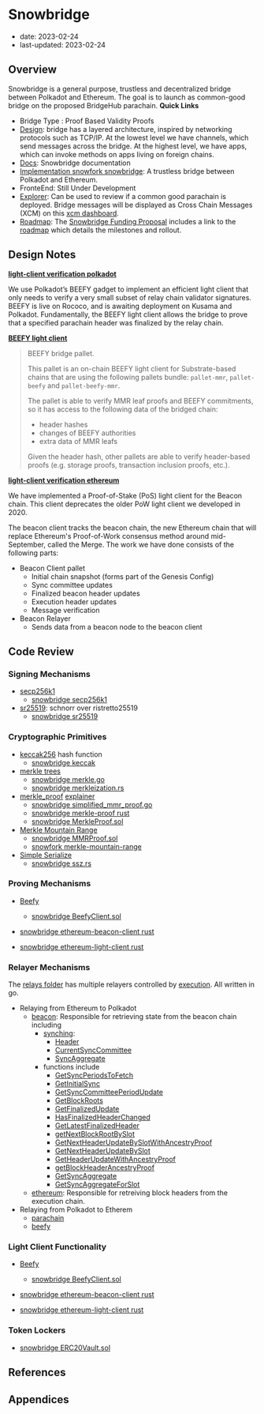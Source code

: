 # Snowbridge

- date: 2023-02-24
- last-updated: 2023-02-24

## Overview

Snowbridge is a general purpose, trustless and decentralized bridge between Polkadot and Ethereum. The goal is to launch as common-good bridge on the proposed BridgeHub parachain.
**Quick Links**

- Bridge Type : Proof Based Validity Proofs
- [Design](https://docs.snowbridge.network/architecture/overview): bridge has a layered architecture, inspired by networking protocols such as TCP/IP. At the lowest level we have channels, which send messages across the bridge. At the highest level, we have apps, which can invoke methods on apps living on foreign chains.
- [Docs](https://docs.snowbridge.network/): Snowbridge documentation
- [Implementation snowfork snowbridge](https://github.com/Snowfork/snowbridge): A trustless bridge between Polkadot and Ethereum.
- FronteEnd: Still Under Development
- [Explorer](https://polkadot.subscan.io/parachain): Can be used to review if a common good parachain is deployed. Bridge messages will be displayed as Cross Chain Messages (XCM) on this [xcm dashboard](https://polkadot.subscan.io/xcm_dashboard).
- [Roadmap](https://gateway.pinata.cloud/ipfs/QmfYGxQvyjVrgm9ajfzCysbuvLXdsRxP5R5HFjWcrj2yYY): The [Snowbridge Funding Proposal](https://polkadot.polkassembly.io/post/1341) includes a link to the [roadmap](https://gateway.pinata.cloud/ipfs/QmfYGxQvyjVrgm9ajfzCysbuvLXdsRxP5R5HFjWcrj2yYY) which details the milestones and rollout.

## Design Notes

**[light-client verification polkadot](https://docs.snowbridge.network/architecture/verification/polkadot)**

We use Polkadot’s BEEFY gadget to implement an efficient light client that only needs to verify a very small subset of relay chain validator signatures. BEEFY is live on Rococo, and is awaiting deployment on Kusama and Polkadot.
Fundamentally, the BEEFY light client allows the bridge to prove that a specified parachain header was finalized by the relay chain.

**[BEEFY light client](https://github.com/paritytech/parity-bridges-common/blob/master/modules/beefy/src/lib.rs)**

> BEEFY bridge pallet.
>
> This pallet is an on-chain BEEFY light client for Substrate-based chains that are using the following pallets bundle: `pallet-mmr`, `pallet-beefy` and `pallet-beefy-mmr`.
>
> The pallet is able to verify MMR leaf proofs and BEEFY commitments, so it has access to the following data of the bridged chain:
>
> - header hashes
> - changes of BEEFY authorities
> - extra data of MMR leafs
>
> Given the header hash, other pallets are able to verify header-based proofs (e.g. storage proofs, transaction inclusion proofs, etc.).

**[light-client verification ethereum](https://docs.snowbridge.network/architecture/verification/ethereum)**

We have implemented a Proof-of-Stake (PoS) light client for the Beacon chain. This client deprecates the older PoW light client we developed in 2020.

The beacon client tracks the beacon chain, the new Ethereum chain that will replace Ethereum's Proof-of-Work consensus method around mid-September, called the Merge. The work we have done consists of the following parts:

- Beacon Client pallet
  - Initial chain snapshot (forms part of the Genesis Config)
  - Sync committee updates
  - Finalized beacon header updates
  - Execution header updates
  - Message verification
- Beacon Relayer
  - Sends data from a beacon node to the beacon client

## Code Review

### Signing Mechanisms

- [secp256k1](https://www.secg.org/sec2-v2.pdf)
  - [snowbridge secp256k1](https://github.com/Snowfork/snowbridge/tree/main/relayer/crypto/secp256k1)
- [sr25519](https://wiki.polkadot.network/docs/learn-cryptography#what-is-sr25519-and-where-did-it-come-from): schnorr over ristretto25519
  - [snowbridge sr25519](https://github.com/Snowfork/snowbridge/tree/main/relayer/crypto/secp256k1)

### Cryptographic Primitives

- [keccak256](https://keccak.team/keccak.html) hash function
  - [snowbridge keccak](https://github.com/Snowfork/snowbridge/blob/main/relayer/crypto/keccak/keccak.go)
- [merkle trees](https://en.wikipedia.org/wiki/Merkle_tree)
  - [snowbridge merkle.go](https://github.com/Snowfork/snowbridge/blob/main/relayer/crypto/merkle/merkle.go)
  - [snowbridge merkleization.rs](https://github.com/Snowfork/snowbridge/blob/main/parachain/pallets/ethereum-beacon-client/src/merkleization.rs)
- [merkle_proof](https://github.com/ethereum/consensus-specs/blob/dev/ssz/merkle-proofs.md) [explainer](https://soliditydeveloper.com/merkle-tree)
  - [snowbridge simplified_mmr_proof.go](https://github.com/Snowfork/snowbridge/blob/main/relayer/crypto/merkle/simplified_mmr_proof.go)
  - [snowbridge merkle-proof rust](https://github.com/Snowfork/snowbridge/tree/main/parachain/pallets/basic-channel/merkle-proof)
  - [snowbridge MerkleProof.sol](https://github.com/Snowfork/snowbridge/blob/main/core/packages/contracts/contracts/utils/MerkleProof.sol)
- [Merkle Mountain Range](https://docs.grin.mw/wiki/chain-state/merkle-mountain-range/)
  - [snowbridge MMRProof.sol](https://github.com/Snowfork/snowbridge/blob/main/core/packages/contracts/contracts/utils/MMRProof.sol)
  - [snowfork merkle-mountain-range](https://github.com/Snowfork/merkle-mountain-range)
- [Simple Serialize](https://ethereum.org/en/developers/docs/data-structures-and-encoding/ssz/)
  - [snowbridge ssz.rs](https://github.com/Snowfork/snowbridge/blob/main/parachain/pallets/ethereum-beacon-client/src/ssz.rs)

### Proving Mechanisms

- [Beefy](https://wiki.polkadot.network/docs/learn-consensus#bridging-beefy)
  - [snowbridge BeefyClient.sol](https://github.com/Snowfork/snowbridge/blob/main/core/packages/contracts/contracts/BeefyClient.sol)

- [snowbridge ethereum-beacon-client rust](https://github.com/Snowfork/snowbridge/tree/main/parachain/pallets/ethereum-beacon-client)
- [snowbridge ethereum-light-client rust](https://github.com/Snowfork/snowbridge/tree/main/parachain/pallets/ethereum-light-client)

### Relayer Mechanisms

The [relays folder](https://github.com/Snowfork/snowbridge/tree/main/relayer/relays) has multiple relayers controlled by [execution](https://github.com/Snowfork/snowbridge/blob/main/relayer/relays/execution/main.go). All written in go.

- Relaying from Ethereum to Polkadot
  - [beacon](https://github.com/Snowfork/snowbridge/tree/main/relayer/relays/beacon): Responsible for retrieving state from the beacon chain including
    - [synching](https://github.com/Snowfork/snowbridge/blob/main/relayer/relays/beacon/header/syncer/syncer.go):
      - [Header](https://github.com/Snowfork/snowbridge/blob/main/relayer/relays/beacon/header/syncer/syncer.go#L47)
      - [CurrentSyncCommittee](https://github.com/Snowfork/snowbridge/blob/main/relayer/relays/beacon/header/syncer/syncer.go#L55)
      - [SyncAggregate](https://github.com/Snowfork/snowbridge/blob/main/relayer/relays/beacon/header/syncer/syncer.go#LL60C12-L60C12)
    - functions include
      - [GetSyncPeriodsToFetch](https://github.com/Snowfork/snowbridge/blob/main/relayer/relays/beacon/header/syncer/syncer.go#L65)
      - [GetInitialSync](https://github.com/Snowfork/snowbridge/blob/main/relayer/relays/beacon/header/syncer/syncer.go#L83)
      - [GetSyncCommitteePeriodUpdate](https://github.com/Snowfork/snowbridge/blob/main/relayer/relays/beacon/header/syncer/syncer.go#L118)
      - [GetBlockRoots](https://github.com/Snowfork/snowbridge/blob/main/relayer/relays/beacon/header/syncer/syncer.go#L187)
      - [GetFinalizedUpdate](https://github.com/Snowfork/snowbridge/blob/main/relayer/relays/beacon/header/syncer/syncer.go#L252)
      - [HasFinalizedHeaderChanged](https://github.com/Snowfork/snowbridge/blob/main/relayer/relays/beacon/header/syncer/syncer.go#L305)
      - [GetLatestFinalizedHeader](https://github.com/Snowfork/snowbridge/blob/main/relayer/relays/beacon/header/syncer/syncer.go#L326)
      - [getNextBlockRootBySlot](https://github.com/Snowfork/snowbridge/blob/main/relayer/relays/beacon/header/syncer/syncer.go#L379)
      - [GetNextHeaderUpdateBySlotWithAncestryProof](https://github.com/Snowfork/snowbridge/blob/main/relayer/relays/beacon/header/syncer/syncer.go#L425)
      - [GetNextHeaderUpdateBySlot](https://github.com/Snowfork/snowbridge/blob/main/relayer/relays/beacon/header/syncer/syncer.go#L434)
      - [GetHeaderUpdateWithAncestryProof](https://github.com/Snowfork/snowbridge/blob/main/relayer/relays/beacon/header/syncer/syncer.go#L457)
      - [getBlockHeaderAncestryProof](https://github.com/Snowfork/snowbridge/blob/main/relayer/relays/beacon/header/syncer/syncer.go#L495)
      - [GetSyncAggregate](https://github.com/Snowfork/snowbridge/blob/main/relayer/relays/beacon/header/syncer/syncer.go#L520)
      - [GetSyncAggregateForSlot](https://github.com/Snowfork/snowbridge/blob/main/relayer/relays/beacon/header/syncer/syncer.go#L534)
  - [ethereum](https://github.com/Snowfork/snowbridge/tree/main/relayer/relays/ethereum): Responsible for retreiving block headers from the execution chain.
- Relaying from Polkadot to Etherem
  - [parachain](https://github.com/Snowfork/snowbridge/tree/main/relayer/relays/parachain)
  - [beefy](https://github.com/Snowfork/snowbridge/tree/main/relayer/relays/beefy)

### Light Client Functionality

- [Beefy](https://wiki.polkadot.network/docs/learn-consensus#bridging-beefy)
  - [snowbridge BeefyClient.sol](https://github.com/Snowfork/snowbridge/blob/main/core/packages/contracts/contracts/BeefyClient.sol)

- [snowbridge ethereum-beacon-client rust](https://github.com/Snowfork/snowbridge/tree/main/parachain/pallets/ethereum-beacon-client)
- [snowbridge ethereum-light-client rust](https://github.com/Snowfork/snowbridge/tree/main/parachain/pallets/ethereum-light-client)

### Token Lockers

- [snowbridge ERC20Vault.sol](https://github.com/Snowfork/snowbridge/blob/main/core/packages/contracts/contracts/ERC20Vault.sol)

## References

## Appendices
